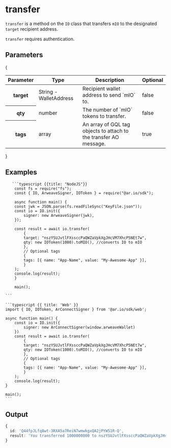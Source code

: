 
<HeroPattern />

# transfer

`transfer` is a method on the `IO` class that transfers `mIO` to the designated `target` recipient address.

`transfer` requires authentication.

## Parameters

{

<div style={{ textAlign: 'center' }}>
  <table className="inline-table">
    <thead>
      <tr>
        <th>Parameter</th>
        <th>Type</th>
        <th>Description</th>
        <th>Optional</th>
      </tr>
    </thead>
    <tbody>
      <tr>
        <th>target</th>
        <td>String - WalletAddress</td>
        <td>Recipient wallet address to send `mIO` to.</td>
        <td>false</td>
      </tr>
      <tr>
        <th>qty</th>
        <td>number</td>
        <td>The number of `mIO` tokens to transfer.</td>
        <td>false</td>
      </tr>
      <tr>
        <th>tags</th>
        <td>array</td>
        <td>
          An array of GQL tag objects to attach to the transfer AO message.
        </td>
        <td>true</td>
      </tr>
    </tbody>
  </table>
</div>
}

## Examples

<CodeGroup title="transfer">

       ```typescript {{title: "NodeJS"}}
        const fs = require("fs");
        const { IO, ArweaveSigner, IOToken } = require("@ar.io/sdk");

        async function main() {
        const jwk = JSON.parse(fs.readFileSync("KeyFile.json"));
        const io = IO.init({
            signer: new ArweaveSigner(jwk),
        });

        const result = await io.transfer(
            {
            target: "nszYSUJvtlFXssccPaQWZaVpkXgJHcVM7XhcP5NEt7w",
            qty: new IOToken(1000).toMIO(), //converts IO to mIO
            },
            // Optional tags
            {
            tags: [{ name: "App-Name", value: "My-Awesome-App" }],
            }
        );
        console.log(result);
        }

        main();

    ```

    ```typescript {{ title: 'Web' }}
    import { IO, IOToken, ArConnectSigner } from '@ar.io/sdk/web';

    async function main() {
        const io = IO.init({
            signer: new ArConnectSigner(window.arweaveWallet)
        })
        const result = await io.transfer(
            {
            target: "nszYSUJvtlFXssccPaQWZaVpkXgJHcVM7XhcP5NEt7w",
            qty: new IOToken(1000).toMIO(), //converts IO to mIO
            },
            // Optional tags
            {
            tags: [{ name: "App-Name", value: "My-Awesome-App" }],
            }
        );
        console.log(result);
    }

    main();
    ```

</CodeGroup>

## Output

```typescript
{
  id: 'Q44fpJLfq8wt-3RXA5a7ReiN7wmwkgxQA2jPYW51R-Q',
  result: 'You transferred 1000000000 to nszYSUJvtlFXssccPaQWZaVpkXgJHcVM7XhcP5NEt7w'
}
```

